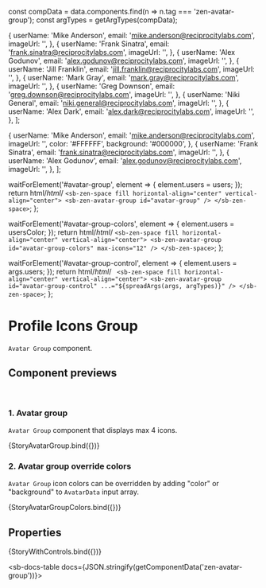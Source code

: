 const compData = data.components.find(n => n.tag === 'zen-avatar-group');
const argTypes = getArgTypes(compData);

<Meta title="Graphics/Avatar/Avatar Group" component="zen-avatar-group" argTypes={argTypes} />

  {
    userName: 'Mike Anderson',
    email: 'mike.anderson@reciprocitylabs.com',
    imageUrl: '',
  },
  {
    userName: 'Frank Sinatra',
    email: 'frank.sinatra@reciprocitylabs.com',
    imageUrl: '',
  },
  {
    userName: 'Alex Godunov',
    email: 'alex.godunov@reciprocitylabs.com',
    imageUrl: '',
  },
  {
    userName: 'Jill Franklin',
    email: 'jill.franklin@reciprocitylabs.com',
    imageUrl: '',
  },
  {
    userName: 'Mark Gray',
    email: 'mark.gray@reciprocitylabs.com',
    imageUrl: '',
  },
  {
    userName: 'Greg Downson',
    email: 'greg.downson@reciprocitylabs.com',
    imageUrl: '',
  },
  {
    userName: 'Niki General',
    email: 'niki.general@reciprocitylabs.com',
    imageUrl: '',
  },
  {
    userName: 'Alex Dark',
    email: 'alex.dark@reciprocitylabs.com',
    imageUrl: '',
  },
];

  {
    userName: 'Mike Anderson',
    email: 'mike.anderson@reciprocitylabs.com',
    imageUrl: '',
    color: '#FFFFFF',
    background: '#000000',
  },
  {
    userName: 'Frank Sinatra',
    email: 'frank.sinatra@reciprocitylabs.com',
    imageUrl: '',
  },
  {
    userName: 'Alex Godunov',
    email: 'alex.godunov@reciprocitylabs.com',
    imageUrl: '',
  },
];

  waitForElement('#avatar-group', element => {
    element.users = users;
  });
  return html/*html*/ `
    <sb-zen-space fill horizontal-align="center" vertical-align="center">
      <sb-zen-avatar-group id="avatar-group" />
    </sb-zen-space>
  `;
};

  waitForElement('#avatar-group-colors', element => {
    element.users = usersColor;
  });
  return html/*html*/ `
    <sb-zen-space fill horizontal-align="center" vertical-align="center">
      <sb-zen-avatar-group id="avatar-group-colors" max-icons="12" />
    </sb-zen-space>
  `;
};

  waitForElement('#avatar-group-control', element => {
    element.users = args.users;
  });
  return html/*html*/ ` <sb-zen-space fill horizontal-align="center" vertical-align="center">
    <sb-zen-avatar-group id="avatar-group-control" ...="${spreadArgs(args, argTypes)}" />
  </sb-zen-space>`;
};

# Profile Icons Group

`Avatar Group` component.

## Component previews

<br />

### 1. Avatar group

`Avatar Group` component that displays max 4 icons.

<Canvas>
  <Story name="StoryAvatarGroup">{StoryAvatarGroup.bind({})}</Story>
</Canvas>

### 2. Avatar group override colors

`Avatar Group` icon colors can be overridden by adding "color" or "background" to `AvatarData` input array.

<Canvas>
  <Story name="StoryAvatarGroupColors">{StoryAvatarGroupColors.bind({})}</Story>
</Canvas>

## Properties

<Canvas>
  <Story
    name="default"
    args={{
      ...getDefaultArgs(argTypes),
      users: users,
    }}
  >
    {StoryWithControls.bind({})}
  </Story>
</Canvas>

<ArgsTable story="default" />

<sb-docs-table docs={JSON.stringify(getComponentData('zen-avatar-group'))}></sb-docs-table>
